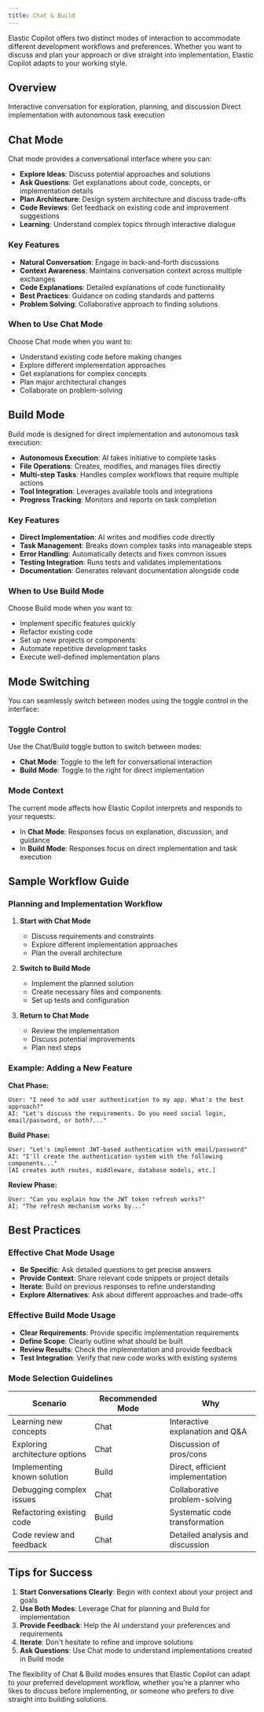 ```yaml
---
title: Chat & Build
---
```


Elastic Copilot offers two distinct modes of interaction to accommodate different development workflows and preferences. Whether you want to discuss and plan your approach or dive straight into implementation, Elastic Copilot adapts to your working style.

## Overview

<CardGroup cols={2}>
  <Card title="Chat Mode">
    Interactive conversation for exploration, planning, and discussion
  </Card>
  <Card title="Build Mode">
    Direct implementation with autonomous task execution
  </Card>
</CardGroup>

## Chat Mode

Chat mode provides a conversational interface where you can:

- **Explore Ideas**: Discuss potential approaches and solutions
- **Ask Questions**: Get explanations about code, concepts, or implementation details
- **Plan Architecture**: Design system architecture and discuss trade-offs
- **Code Reviews**: Get feedback on existing code and improvement suggestions
- **Learning**: Understand complex topics through interactive dialogue

### Key Features

- **Natural Conversation**: Engage in back-and-forth discussions
- **Context Awareness**: Maintains conversation context across multiple exchanges
- **Code Explanations**: Detailed explanations of code functionality
- **Best Practices**: Guidance on coding standards and patterns
- **Problem Solving**: Collaborative approach to finding solutions

### When to Use Chat Mode

Choose Chat mode when you want to:
- Understand existing code before making changes
- Explore different implementation approaches
- Get explanations for complex concepts
- Plan major architectural changes
- Collaborate on problem-solving

## Build Mode

Build mode is designed for direct implementation and autonomous task execution:

- **Autonomous Execution**: AI takes initiative to complete tasks
- **File Operations**: Creates, modifies, and manages files directly
- **Multi-step Tasks**: Handles complex workflows that require multiple actions
- **Tool Integration**: Leverages available tools and integrations
- **Progress Tracking**: Monitors and reports on task completion

### Key Features

- **Direct Implementation**: AI writes and modifies code directly
- **Task Management**: Breaks down complex tasks into manageable steps
- **Error Handling**: Automatically detects and fixes common issues
- **Testing Integration**: Runs tests and validates implementations
- **Documentation**: Generates relevant documentation alongside code

### When to Use Build Mode

Choose Build mode when you want to:
- Implement specific features quickly
- Refactor existing code
- Set up new projects or components
- Automate repetitive development tasks
- Execute well-defined implementation plans

## Mode Switching

You can seamlessly switch between modes using the toggle control in the interface:

### Toggle Control
Use the Chat/Build toggle button to switch between modes:
- **Chat Mode**: Toggle to the left for conversational interaction
- **Build Mode**: Toggle to the right for direct implementation

### Mode Context
The current mode affects how Elastic Copilot interprets and responds to your requests:
- In **Chat Mode**: Responses focus on explanation, discussion, and guidance
- In **Build Mode**: Responses focus on direct implementation and task execution

## Sample Workflow Guide

### Planning and Implementation Workflow

1. **Start with Chat Mode**
   - Discuss requirements and constraints
   - Explore different implementation approaches
   - Plan the overall architecture

2. **Switch to Build Mode**
   - Implement the planned solution
   - Create necessary files and components
   - Set up tests and configuration

3. **Return to Chat Mode**
   - Review the implementation
   - Discuss potential improvements
   - Plan next steps

### Example: Adding a New Feature

**Chat Phase:**
```
User: "I need to add user authentication to my app. What's the best approach?"
AI: "Let's discuss the requirements. Do you need social login, email/password, or both?..."
```

**Build Phase:**
```
User: "Let's implement JWT-based authentication with email/password"
AI: "I'll create the authentication system with the following components..."
[AI creates auth routes, middleware, database models, etc.]
```

**Review Phase:**
```
User: "Can you explain how the JWT token refresh works?"
AI: "The refresh mechanism works by..."
```

## Best Practices

### Effective Chat Mode Usage

- **Be Specific**: Ask detailed questions to get precise answers
- **Provide Context**: Share relevant code snippets or project details
- **Iterate**: Build on previous responses to refine understanding
- **Explore Alternatives**: Ask about different approaches and trade-offs

### Effective Build Mode Usage

- **Clear Requirements**: Provide specific implementation requirements
- **Define Scope**: Clearly outline what should be built
- **Review Results**: Check the implementation and provide feedback
- **Test Integration**: Verify that new code works with existing systems

### Mode Selection Guidelines

| Scenario | Recommended Mode | Why |
|----------|------------------|-----|
| Learning new concepts | Chat | Interactive explanation and Q&A |
| Exploring architecture options | Chat | Discussion of pros/cons |
| Implementing known solution | Build | Direct, efficient implementation |
| Debugging complex issues | Chat | Collaborative problem-solving |
| Refactoring existing code | Build | Systematic code transformation |
| Code review and feedback | Chat | Detailed analysis and discussion |

## Tips for Success

1. **Start Conversations Clearly**: Begin with context about your project and goals
2. **Use Both Modes**: Leverage Chat for planning and Build for implementation
3. **Provide Feedback**: Help the AI understand your preferences and requirements
4. **Iterate**: Don't hesitate to refine and improve solutions
5. **Ask Questions**: Use Chat mode to understand implementations created in Build mode

The flexibility of Chat & Build modes ensures that Elastic Copilot can adapt to your preferred development workflow, whether you're a planner who likes to discuss before implementing, or someone who prefers to dive straight into building solutions. 